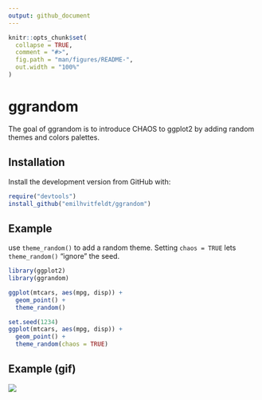 ```yaml
---
output: github_document
---
```


<!-- README.md is generated from README.Rmd. Please edit that file -->

```r
knitr::opts_chunk$set(
  collapse = TRUE,
  comment = "#>",
  fig.path = "man/figures/README-",
  out.width = "100%"
)
```

# ggrandom

<!-- badges: start -->
<!-- badges: end -->

The goal of ggrandom is to introduce CHAOS to ggplot2 by adding random themes and colors palettes.

## Installation

Install the development version from GitHub with:

``` r
require("devtools")
install_github("emilhvitfeldt/ggrandom")
```

## Example

use `theme_random()` to add a random theme. Setting `chaos = TRUE` lets `theme_random()` "ignore" the seed.

```r
library(ggplot2)
library(ggrandom)

ggplot(mtcars, aes(mpg, disp)) +
  geom_point() +
  theme_random()

set.seed(1234)
ggplot(mtcars, aes(mpg, disp)) +
  geom_point() +
  theme_random(chaos = TRUE)
```

## Example (gif)

![](man/images/random.gif)
